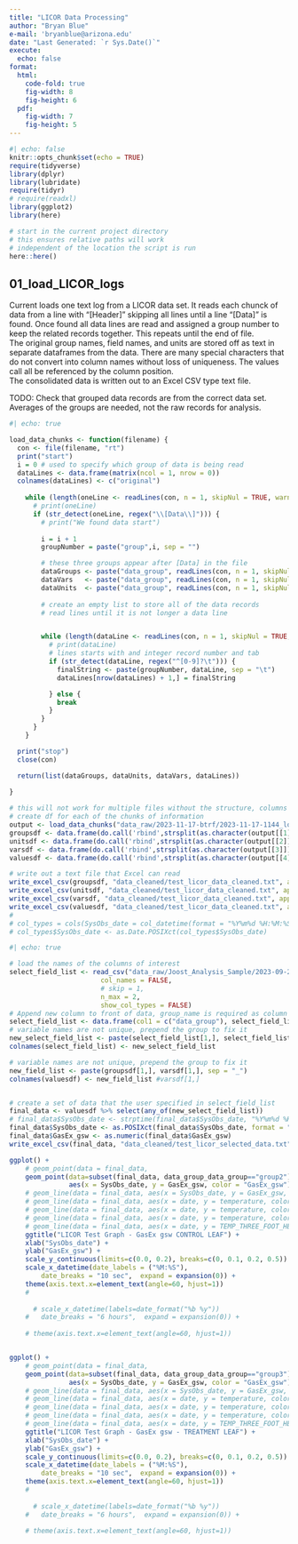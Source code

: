 ```yaml
---
title: "LICOR Data Processing"
author: "Bryan Blue"
e-mail: 'bryanblue@arizona.edu'
date: "Last Generated: `r Sys.Date()`"
execute:
  echo: false
format: 
  html:
    code-fold: true
    fig-width: 8
    fig-height: 6
  pdf:
    fig-width: 7
    fig-height: 5
---
```


```r
#| echo: false
knitr::opts_chunk$set(echo = TRUE)
require(tidyverse)
library(dplyr)
library(lubridate)
require(tidyr)
# require(readxl)
library(ggplot2)
library(here)

# start in the current project directory
# this ensures relative paths will work
# independent of the location the script is run
here::here()
```

## 01_load_LICOR_logs  
Current loads one text log from a LICOR data set. It reads each chunck of data from a line with "[Header]" skipping all lines until a line "[Data]" is found. Once found all data lines are read and assigned a group number to keep the related records together. This repeats until the end of file.  
The original group names, field names, and units are stored off as text in separate dataframes from the data. There are many special characters that do not convert into column names without loss of uniqueness. The values call all be referenced by the column position.  
The consolidated data is written out to an Excel CSV type text file.


TODO: Check that grouped data records are from the correct data set.
Averages of the groups are needed, not the raw records for analysis.

```r
#| echo: true

load_data_chunks <- function(filename) {
  con <- file(filename, "rt")
  print("start")
  i = 0 # used to specify which group of data is being read
  dataLines <- data.frame(matrix(ncol = 1, nrow = 0))
  colnames(dataLines) <- c("original")
  
    while (length(oneLine <- readLines(con, n = 1, skipNul = TRUE, warn = FALSE)) > 0) {
      # print(oneLine)
      if (str_detect(oneLine, regex("\\[Data\\]"))) {
        # print("We found data start")
        
        i = i + 1
        groupNumber = paste("group",i, sep = "")

        # these three groups appear after [Data] in the file
        dataGroups <- paste("data_group", readLines(con, n = 1, skipNul = TRUE, warn = FALSE), sep = "\t")
        dataVars   <- paste("data_group", readLines(con, n = 1, skipNul = TRUE, warn = FALSE), sep = "\t")
        dataUnits  <- paste("data_group", readLines(con, n = 1, skipNul = TRUE, warn = FALSE), sep = "\t")
        
        # create an empty list to store all of the data records
        # read lines until it is not longer a data line


        while (length(dataLine <- readLines(con, n = 1, skipNul = TRUE, warn = FALSE)) > 0) {
          # print(dataLine)
          # lines starts with and integer record number and tab
          if (str_detect(dataLine, regex("^[0-9]?\t"))) { 
            finalString <- paste(groupNumber, dataLine, sep = "\t")
            dataLines[nrow(dataLines) + 1,] = finalString

          } else {
            break
          }
        }
      }
    } 

  print("stop")
  close(con) 

  return(list(dataGroups, dataUnits, dataVars, dataLines))
  
}

# this will not work for multiple files without the structure, columns
# create df for each of the chunks of information
output <- load_data_chunks("data_raw/2023-11-17-btrf/2023-11-17-1144_logdata-tc-heat")
groupsdf <- data.frame(do.call('rbind',strsplit(as.character(output[[1]]),'\t',fixed=TRUE)))
unitsdf <- data.frame(do.call('rbind',strsplit(as.character(output[[2]]),'\t',fixed=TRUE)))
varsdf <- data.frame(do.call('rbind',strsplit(as.character(output[[3]]),'\t',fixed=TRUE)))
valuesdf <- data.frame(do.call('rbind',strsplit(as.character(output[[4]][,1]),'\t',fixed=TRUE)))

# write out a text file that Excel can read
write_excel_csv(groupsdf, "data_cleaned/test_licor_data_cleaned.txt", append = TRUE, col_names = FALSE)
write_excel_csv(unitsdf, "data_cleaned/test_licor_data_cleaned.txt", append = TRUE, col_names = FALSE)
write_excel_csv(varsdf, "data_cleaned/test_licor_data_cleaned.txt", append = TRUE, col_names = FALSE)
write_excel_csv(valuesdf, "data_cleaned/test_licor_data_cleaned.txt", append = TRUE, col_names = FALSE)
# 
# col_types = cols(SysObs_date = col_datetime(format = "%Y%m%d %H:%M:%S"), 
# col_types$SysObs_date <- as.Date.POSIXct(col_types$SysObs_date)


```


```r
#| echo: true

# load the names of the columns of interest
select_field_list <- read_csv("data_raw/Joost_Analysis_Sample/2023-09-22-1536_logdata_fields.csv", 
                       col_names = FALSE, 
                       # skip = 1, 
                       n_max = 2,
                       show_col_types = FALSE) 
# Append new column to front of data, group_name is required as column 1
select_field_list <- data.frame(col1 = c("data_group"), select_field_list)
# variable names are not unique, prepend the group to fix it
new_select_field_list <- paste(select_field_list[1,], select_field_list[2,], sep = "_")
colnames(select_field_list) <- new_select_field_list

# variable names are not unique, prepend the group to fix it
new_field_list <- paste(groupsdf[1,], varsdf[1,], sep = "_")
colnames(valuesdf) <- new_field_list #varsdf[1,]


# create a set of data that the user specified in select_field_list
final_data <- valuesdf %>% select(any_of(new_select_field_list)) 
# final_data$SysObs_date <- strptime(final_data$SysObs_date, "%Y%m%d %H:%M:%S")
final_data$SysObs_date <- as.POSIXct(final_data$SysObs_date, format = "%Y%m%d %H:%M:%S")
final_data$GasEx_gsw <- as.numeric(final_data$GasEx_gsw)
write_excel_csv(final_data, "data_cleaned/test_licor_selected_data.txt", append = FALSE, col_names = FALSE)

```



```r
ggplot() +
    # geom_point(data = final_data, 
    geom_point(data=subset(final_data, data_group_data_group=="group2"), 
               aes(x = SysObs_date, y = GasEx_gsw, color = "GasEx_gsw")) +
    # geom_line(data = final_data, aes(x = SysObs_date, y = GasEx_gsw, color = "GasEx_gsw")) +
    # geom_line(data = final_data, aes(x = date, y = temperature, color = sensor_id)) +
    # geom_line(data = final_data, aes(x = date, y = temperature, color = sensor_id)) +
    # geom_line(data = final_data, aes(x = date, y = temperature, color = sensor_id)) +
    # geom_line(data = final_data, aes(x = date, y = TEMP_THREE_FOOT_HEIGHT, color = "CEAC")) +
    ggtitle("LICOR Test Graph - GasEx gsw CONTROL LEAF") +
    xlab("SysObs_date") +
    ylab("GasEx_gsw") +
    scale_y_continuous(limits=c(0.0, 0.2), breaks=c(0, 0.1, 0.2, 0.5)) +
    scale_x_datetime(date_labels = ("%M:%S"),
        date_breaks = "10 sec",  expand = expansion(0)) +
    theme(axis.text.x=element_text(angle=60, hjust=1))
    # 
  
      # scale_x_datetime(labels=date_format("%b %y"))
    #   date_breaks = "6 hours",  expand = expansion(0)) +
    
    # theme(axis.text.x=element_text(angle=60, hjust=1))



```
```r
ggplot() +
    # geom_point(data = final_data, 
    geom_point(data=subset(final_data, data_group_data_group=="group3"), 
               aes(x = SysObs_date, y = GasEx_gsw, color = "GasEx_gsw")) +
    # geom_line(data = final_data, aes(x = SysObs_date, y = GasEx_gsw, color = "GasEx_gsw")) +
    # geom_line(data = final_data, aes(x = date, y = temperature, color = sensor_id)) +
    # geom_line(data = final_data, aes(x = date, y = temperature, color = sensor_id)) +
    # geom_line(data = final_data, aes(x = date, y = temperature, color = sensor_id)) +
    # geom_line(data = final_data, aes(x = date, y = TEMP_THREE_FOOT_HEIGHT, color = "CEAC")) +
    ggtitle("LICOR Test Graph - GasEx gsw - TREATMENT LEAF") +
    xlab("SysObs_date") +
    ylab("GasEx_gsw") +
    scale_y_continuous(limits=c(0.0, 0.2), breaks=c(0, 0.1, 0.2, 0.5)) +
    scale_x_datetime(date_labels = ("%M:%S"),
        date_breaks = "10 sec",  expand = expansion(0)) +
    theme(axis.text.x=element_text(angle=60, hjust=1))
    # 
  
      # scale_x_datetime(labels=date_format("%b %y"))
    #   date_breaks = "6 hours",  expand = expansion(0)) +
    
    # theme(axis.text.x=element_text(angle=60, hjust=1))



```